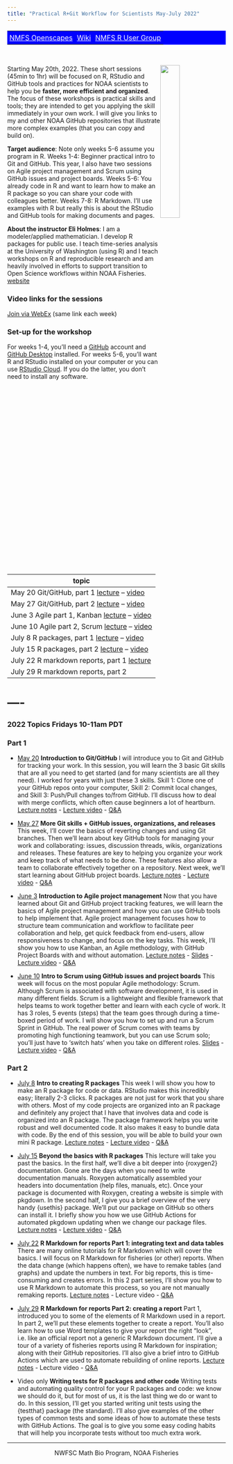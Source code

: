 ```yaml
---
title: "Practical R+Git Workflow for Scientists May-July 2022"
---
```


<table style="background-color: blue; width: 100%;">
<tr>
<td style="text-align:left; padding:5px;"><a style="color:white" href="http://nmfs-openscapes.github.io">NMFS Openscapes</a>
</td>
<td style="text-align:center; padding:5px;"><a style="color:white" href="https://github.com/nmfs-openscapes/.github/wiki">Wiki</a>
</td>
<td style="text-align:right; padding:5px;"><a style="color:white" href="https://nmfs-openscapes.github.io/NMFS-R-UG/">NMFS R User Group</a>
</td>
</tr>
</table>
<br>

<img style="float: right;" src="images/tools-logo-transparent.png" width=30%>

Starting May 20th, 2022. These short sessions (45min to 1hr) will be focused on R, RStudio and GitHub tools and practices for NOAA scientists to help you be **faster, more efficient and organized**. The focus of these workshops is practical skills and tools; they are intended to get you applying the skill immediately in your own work. I will give you links to my and other NOAA GitHub repositories that illustrate more complex examples (that you can copy and build on).

**Target audience**: Note only weeks 5-6 assume you program in R. Weeks 1-4: Beginner practical intro to Git and GitHub. This year, I also have two sessions on Agile project management and Scrum using GitHub issues and project boards. Weeks 5-6: You already code in R and want to learn how to make an R package so you can share your code with colleagues better. Weeks 7-8: R Markdown. I'll use examples with R but really this is about the RStudio and GitHub tools for making documents and pages.

**About the instructor Eli Holmes**: I am a modeler/applied mathematician. I develop R packages for public use. I teach time-series analysis at the University of Washington (using R) and I teach workshops on R and reproducible research and am heavily involved in efforts to support transition to Open Science workflows within NOAA Fisheries. [website](http://eeholmes.github.io/)

<div class="column-left">

### Video links for the sessions

[Join via WebEx](https://noaanmfs-meets.webex.com/noaanmfs-meets/j.php?MTID=m78f662eb57d19d05c40c45a722d81d5e) (same link each week)

### Set-up for the workshop

For weeks 1-4, you'll need a [GitHub](https://github.com/) account and [GitHub Desktop](https://desktop.github.com/) installed. For weeks 5-6, you'll want R and RStudio  installed on your computer or you can use [RStudio Cloud](https://rstudio.cloud/). If you do the latter, you don't need to install any software.

</div>

<div class="column-right">

| topic |
|----------------|
| May 20   Git/GitHub, part 1  [lecture](week1-introtogit.html)        --   [video](https://youtu.be/M1sOC4046PQ) |
| May 27   Git/GitHub, part 2  [lecture](week2-github.html)         --      [video](https://youtu.be/NrHTf-TF_7A) |
| June 3   Agile part 1, Kanban       [lecture](week3-introtoagile-slides.html) -- [video](https://youtu.be/uBTzghMCDaQ) |
| June 10  Agile part 2, Scrum        [lecture](week4-scrum-slides.html)        -- [video](https://youtu.be/mPyT0g3kBQE) |
| July 8   R packages, part 1  [lecture](week5-introtopackages.html)     -- [video](https://youtu.be/LWWfRlyBbVs) |
| July 15  R packages, part 2  [lecture](week6-morewithpackages.html)  -- [video](https://youtu.be/SxDLLtaYmj8)  |
| July 22  R markdown reports, part 1 [lecture](week7-rmdreports-part1.html)  |
| July 29  R markdown reports, part 2      |

</div>

# ----

### 2022 Topics Fridays 10-11am PDT


### Part 1

* [May 20](week1-introtogit.html) **Introduction to Git/GitHub** I will introduce you to Git and GitHub for tracking your work. In this session, you will learn the 3 basic Git skills that are all you need to get started (and for many scientists are all they need). I worked for years with just these 3 skills. Skill 1: Clone one of your GitHub repos onto your computer, Skill 2: Commit local changes, and Skill 3: Push/Pull changes to/from GitHub. I’ll discuss how to deal with merge conflicts, which often cause beginners a lot of heartburn. [Lecture notes](week1-introtogit.html) - [Lecture video](https://youtu.be/M1sOC4046PQ) - [Q&A](week1.html)

* [May 27](week2-github.html) **More Git skills + GitHub issues, organizations, and releases** This week, I'll cover the basics of reverting changes and using Git branches. Then we'll learn about key GitHub tools for managing your work and collaborating: issues, discussion threads, wikis, organizations and releases. These features are key to helping you organize your work and keep track of what needs to be done. These features also allow a team to collaborate effectively together on a repository. Next week, we'll start learning about GitHub project boards. [Lecture notes](week2-github.html) - [Lecture video](https://youtu.be/NrHTf-TF_7A) - [Q&A](week2.html)

* [June 3](week3-introtoagile-slides.html) **Introduction to Agile project management** Now that you have learned about Git and GitHub project tracking features, we will learn the basics of Agile project management and how you can use GitHub tools to help implement that. Agile project management focuses how to structure team communication and workflow to facilitate peer collaboration and help, get quick feedback from end-users, allow responsiveness to change, and focus on the key tasks. This week, I'll show you how to use Kanban, an Agile methodology, with GitHub Project Boards with and without automation. [Lecture notes](week3-introtoagile.html) - [Slides](week3-introtoagile-slides.html) -  [Lecture video](https://youtu.be/uBTzghMCDaQ) - [Q&A](week3.html)

* [June 10](week4-scrum-slides.html) **Intro to Scrum using GitHub issues and project boards** This week will focus on the most popular Agile methodology: Scrum. Although Scrum is associated with software development, it is used in many different fields. Scrum is a lightweight and flexible framework that helps teams to work together better and learn with each cycle of work. It has 3 roles, 5 events (steps) that the team goes through during a time-boxed period of work. I will show you how to set up and run a Scrum Sprint in GitHub. The real power of Scrum comes with teams by promoting high functioning teamwork, but you can use Scrum solo; you’ll just have to ‘switch hats’ when you take on different roles. [Slides](week4-scrum-slides.html) -  [Lecture video](https://youtu.be/mPyT0g3kBQE) - [Q&A](week4.html)

### Part 2

* [July 8](week5-introtopackages.html) **Intro to creating R packages** This week I will show you how to make an R package for code or data. RStudio makes this incredibly easy; literally 2-3 clicks. R packages are not just for work that you share with others. Most of my code projects are organized into an R package and definitely any project that I have that involves data and code is organized into an R package. The package framework helps you write robust and well documented code. It also makes it easy to bundle data with code. By the end of this session, you will be able to build your own mini R package. [Lecture notes](week5-introtopackages.html) - [Lecture video](https://youtu.be/LWWfRlyBbVs) - [Q&A](week5.html)

* [July 15](week6-morewithpackages.html) **Beyond the basics with R packages** This lecture will take you past the basics. In the first half, we'll dive a bit deeper into {roxygen2} documentation. Gone are the days when you need to write documentation manuals. Roxygen  automatically assembled your headers into documentation (help files, manuals, etc). Once your package is documented with Roxygen, creating a website is simple with pkgdown. In the second half, I give you a brief overview of the very handy {usethis} package. We'll put our package on GitHub so others can install it. I briefly show you how we use GitHub Actions for automated pkgdown updating when we change our package files. 
[Lecture notes](week6-morewithpackages.html) - [Lecture video](https://youtu.be/SxDLLtaYmj8) - [Q&A](week6.html)

* [July 22](week7-rmdreports-part1.html) **R Markdown for reports Part 1: integrating text and data tables** There are many online tutorials for R Markdown which will cover the basics. I will focus on R Markdown for fisheries (or other) reports. When the data change (which happens often), we have to remake tables (and graphs) and update the numbers in text. For big reports, this is time-consuming and creates errors. In this 2 part series, I'll show you how to use R Markdown to automate this process, so you are not manually remaking reports. 
[Lecture notes](week7-rmdreports-part1.html) - Lecture video - [Q&A](week7.html)

* [July 29](week8-rmdreports-part2.html) **R Markdown for reports Part 2: creating a report**
Part 1, introduced you to some of the elements of R Markdown used in a report. In part 2, we'll put these elements together to create a report. You'll also learn how to use Word templates to give your report the right "look", i.e. like an official report not a generic R Markdown document. I’ll give a tour of a variety of fisheries reports using R Markdown for inspiration; along with their GitHub repositories. I'll also give a brief intro to GitHub Actions which are used to automate rebuilding of online reports.
[Lecture notes](week8-rmdreports-part2.html) - Lecture video - [Q&A](week8.html)

* Video only **Writing tests for R packages and other code** 
Writing tests and automating quality control for your R packages and code: we know we should do it, but for most of us, it is the last thing we do or want to do. In this session, I’ll get you started writing unit tests using the {testthat} package (the standard). I’ll also give examples of the other types of common tests and some ideas of how to automate these tests with GitHub Actions. The goal is to give you some easy coding habits that will help you incorporate tests without too much extra work.

<hr>

<div style="text-align: center">
<i class="fas fa-cubes"></i> NWFSC Math Bio Program, NOAA Fisheries <i class="fas fa-cubes"></i>
</div>
